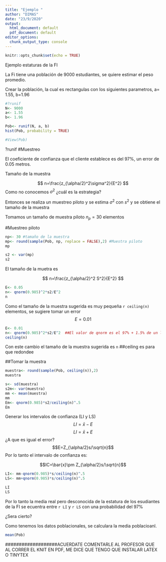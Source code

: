 ---
title: "Ejemplo "
author: "DIMAS"
date: "23/9/2020"
output:
  html_document: default
  pdf_document: default
editor_options: 
  chunk_output_type: console
---

```{r setup, include=FALSE}
knitr::opts_chunk$set(echo = TRUE)
```


Ejemplo estaturas de la FI

La Fi tiene una población de 9000 estudiantes, se quiere estimar el peso promedio.

Crear la población, la cual es rectangulas con los siguientes parametros, a= 1.55, b=1.96

```{r}
#?runif
N<- 9000
a<- 1.55
b<- 1.96

Pob<- runif(N, a, b)
hist(Pob, probability = TRUE)

#View(Pob)

```
?runif
#Muestreo 

El coeficiente de confianza que el cliente establece es del 97%,  un error de 0.05 metros.

Tamaño de la muestra

$$ n=\frac{z_{\alpha/2}^2\sigma^2}{E^2} $$
Como no conocemos $\sigma^2$ ¿cuál es la estrategia?

Entonces se realiza un muestreo piloto y se estima $\sigma^2$ con $s^2$ y se obtiene el tamaño de la muestra 

Tomamos un tamaño de muestra piloto $n_p=30$ elementos 

#Muestreo piloto 
```{r}
np<- 30 #tamaño de la muestra
mp<- round(sample(Pob, np, replace = FALSE),2) #Muestra piloto 
mp

s2 <- var(mp)
s2

```
 El tamaño de la muetra es 
 
$$ n=\frac{z_{\alpha/2}^2 S^2}{E^2} $$
```{r}
E<- 0.05
n<- qnorm(0.985)^2*s2/E^2
n
```

Como el tamaño de la muestra sugerida es muy pequeña `r ceiling(n)` elementos, se sugiere tomar un error $$E= 0.01$$
```{r}
E<- 0.01
n<- qnorm(0.985)^2*s2/E^2  ##El valor de qnorm es el 97% + 1.5% de un lado de la distribucion 
ceiling(n)
```

Con este cambio el tamaño de la muestra sugerida es `n`  ##ceiling es para que redondee

##Tomar la muestra 
```{r}
muestra<- round(sample(Pob, ceiling(n)),2)
muestra

s<- sd(muestra)
s2m<- var(muestra) 
mm <- mean(muestra)
mm
Em<- qnorm(0.985)*s2/ceiling(n)^.5
Em

```

Generar los intervalos de confianza (LI y LS)
$$LI=\bar{x}-E$$
$$LI=\bar{x}+E$$
¿A que es igual el error?
$$E=Z_{\alpha/2}s/\sqrt{n}$$
Por lo tanto el intervalo de confianza es: 

$$IC=\bar{x}\pm Z_{\alpha/2}s/\sqrt{n}$$
```{r}
LI<- mm-qnorm(0.985)*s/ceiling(n)^.5
LS<- mm+qnorm(0.985)*s/ceiling(n)^.5

LI
LS
```

Por lo tanto la media real pero desconocida de la estatura de los esudiantes de la FI se ecuentra entre `r LI` y `r LS` con una probabilidad del 97%

¿Sera cierto?

Como tenemos los datos poblacionales, se calculara la media poblacioanl.
```{r}
mean(Pob)
```




###################ACUERDATE COMENTARLE AL PROFESOR QUE AL CORRER EL KNIT EN PDF, ME DICE QUE TENGO QUE INSTALAR LATEX O TINYTEX



